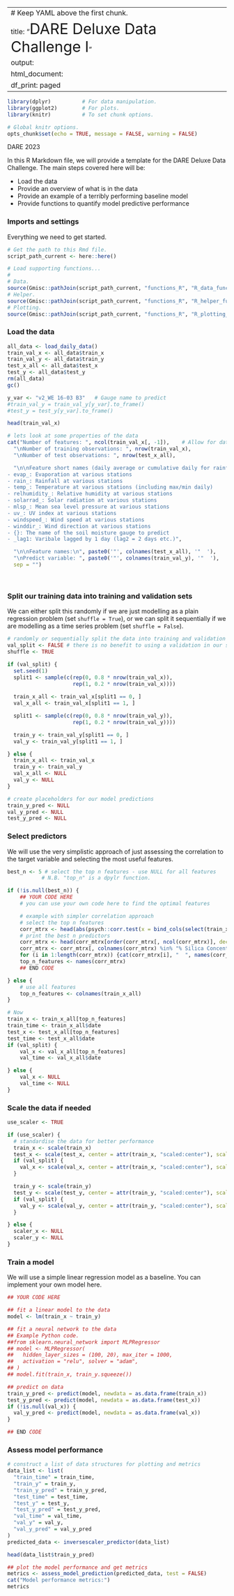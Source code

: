 
---
# Keep YAML above the first chunk.
title: "<span style='font-size: 34px'>DARE Deluxe Data Challenge I</span>"
output:
  html_document:
    df_print: paged
---

```r

library(dplyr)          # For data manipulation.
library(ggplot2)        # For plots.
library(knitr)          # To set chunk options.

# Global knitr options.
opts_chunk$set(echo = TRUE, message = FALSE, warning = FALSE)

```

DARE 2023

In this R Markdown file, we will provide a template for the DARE Deluxe Data Challenge. The main steps covered here will be:

- Load the data
- Provide an overview of what is in the data
- Provide an example of a terribly performing baseline model
- Provide functions to quantify model predictive performance

### Imports and settings
Everything we need to get started.

```r

# Get the path to this Rmd file.
script_path_current <- here::here()

# Load supporting functions...
#
# Data.
source(Gmisc::pathJoin(script_path_current, "functions_R", "R_data_functions.R"), local = knitr::knit_global())
# Helper.
source(Gmisc::pathJoin(script_path_current, "functions_R", "R_helper_functions.R"), local = knitr::knit_global())
# Plotting.
source(Gmisc::pathJoin(script_path_current, "functions_R", "R_plotting_functions.R"), local = knitr::knit_global())

```

### Load the data

```r

all_data <- load_daily_data()
train_val_x <- all_data$train_x
train_val_y <- all_data$train_y
test_x_all <- all_data$test_x
test_y <- all_data$test_y
rm(all_data)
gc()

y_var <- "v2_WE 16-03 B3"   # Gauge name to predict
#train_val_y = train_val_y[y_var].to_frame()
#test_y = test_y[y_var].to_frame()

head(train_val_x)

```

```r

# lets look at some properties of the data 
cat("Number of features: ", ncol(train_val_x[, -1]),    # Allow for date column.
  "\nNumber of training observations: ", nrow(train_val_x),
  "\nNumber of test observations: ", nrow(test_x_all),

  "\n\nFeature short names (daily average or cumulative daily for rainfall):\n
- evap_: Evaporation at various stations
- rain_: Rainfall at various stations
- temp_: Temperature at various stations (including max/min daily)
- relhumidity_: Relative humidity at various stations
- solarrad_: Solar radiation at various stations
- mlsp_: Mean sea level pressure at various stations
- uv_: UV index at various stations
- windspeed_: Wind speed at various stations
- winddir_: Wind direction at various stations
- {}: The name of the soil moisture gauge to predict
- _lag1: Varibale lagged by 1 day (lag2 = 2 days etc.)",

  "\n\nFeature names:\n", paste0('"', colnames(test_x_all), '"  '),
  "\nPredict variable: ", paste0('"', colnames(train_val_y), '"  '),
  sep = "")

```
\

### Split our training data into training and validation sets

We can either split this randomly if we are just modelling as a plain regression problem (set `shuffle = True`), or we can split it sequentially if we are modelling as a time series problem (set `shuffle = False`).

```r

# randomly or sequentially split the data into training and validation sets
val_split <- FALSE # there is no benefit to using a validation in our simple linear model
shuffle <- TRUE

if (val_split) {
  set.seed(1)
  split1 <- sample(c(rep(0, 0.8 * nrow(train_val_x)),
                     rep(1, 0.2 * nrow(train_val_x))))
  
  train_x_all <- train_val_x[split1 == 0, ]
  val_x_all <- train_val_x[split1 == 1, ]

  split1 <- sample(c(rep(0, 0.8 * nrow(train_val_y)),
                     rep(1, 0.2 * nrow(train_val_y))))

  train_y <- train_val_y[split1 == 0, ]
  val_y <- train_val_y[split1 == 1, ]

} else {
  train_x_all <- train_val_x
  train_y <- train_val_y
  val_x_all <- NULL
  val_y <- NULL
}

# create placeholders for our model predictions
train_y_pred <- NULL
val_y_pred <- NULL
test_y_pred <- NULL

```

### Select predictors

We will use the very simplistic approach of just assessing the correlation to the target variable and selecting the most useful features.

```r

best_n <- 5 # select the top n features - use NULL for all features
           # N.B. "top_n" is a dpylr function.

if (!is.null(best_n)) {
    ## YOUR CODE HERE
    # you can use your own code here to find the optimal features

    # example with simpler correlation approach
    # select the top n features
    corr_mtrx <- head(abs(psych::corr.test(x = bind_cols(select(train_x_all, -1), train_y))$r), -1)
    # print the best n predictors
    corr_mtrx <- head(corr_mtrx[order(corr_mtrx[, ncol(corr_mtrx)], decreasing = TRUE), ], best_n)
    corr_mtrx <- corr_mtrx[, colnames(corr_mtrx) %in% "% Silica Concentrate"]
    for (i in 1:length(corr_mtrx)) {cat(corr_mtrx[i], "  ", names(corr_mtrx)[i], "\n", sep = "")}
    top_n_features <- names(corr_mtrx)
    ## END CODE

} else {
    # use all features
    top_n_features <- colnames(train_x_all)
}

# Now
train_x <- train_x_all[top_n_features]
train_time <- train_x_all$date
test_x <- test_x_all[top_n_features]
test_time <- test_x_all$date
if (val_split) {
    val_x <- val_x_all[top_n_features]
    val_time <- val_x_all$date

} else {
    val_x <- NULL
    val_time <- NULL
}

```

### Scale the data if needed

```r

use_scaler <- TRUE

if (use_scaler) {
  # standardise the data for better performance
  train_x <- scale(train_x)
  test_x <- scale(test_x, center = attr(train_x, "scaled:center"), scale = attr(train_x, "scaled:scale"))
  if (val_split) {
    val_x <- scale(val_x, center = attr(train_x, "scaled:center"), scale = attr(train_x, "scaled:scale"))
  }

  train_y <- scale(train_y)
  test_y <- scale(test_y, center = attr(train_y, "scaled:center"), scale = attr(train_y, "scaled:scale"))
  if (val_split) {
    val_y <- scale(val_y, center = attr(train_y, "scaled:center"), scale = attr(train_y, "scaled:scale"))
  }

} else {
  scaler_x <- NULL
  scaler_y <- NULL
}

```

### Train a model
We will use a simple linear regression model as a baseline. You can implement your own model here.

```r

## YOUR CODE HERE

## fit a linear model to the data
model <- lm(train_x ~ train_y)

## fit a neural network to the data
## Example Python code.
##from sklearn.neural_network import MLPRegressor
## model <- MLPRegressor(
##   hidden_layer_sizes = (100, 20), max_iter = 1000,
##   activation = "relu", solver = "adam",
## )
## model.fit(train_x, train_y.squeeze())

## predict on data
train_y_pred <- predict(model, newdata = as.data.frame(train_x))
test_y_pred <- predict(model, newdata = as.data.frame(test_x))
if (!is.null(val_x)) {
  val_y_pred <- predict(model, newdata = as.data.frame(val_x))
}

## END CODE
```

### Assess model performance

```r

# construct a list of data structures for plotting and metrics
data_list <- list(
  "train_time" = train_time,
  "train_y" = train_y,
  "train_y_pred" = train_y_pred,
  "test_time" = test_time,
  "test_y" = test_y,
  "test_y_pred" = test_y_pred,
  "val_time" = val_time,
  "val_y" = val_y,
  "val_y_pred" = val_y_pred
)
predicted_data <- inversescaler_predictor(data_list)

head(data_list$train_y_pred)

```

```r

## plot the model performance and get metrics
metrics <- assess_model_prediction(predicted_data, test = FALSE)
cat("Model performance metrics:")
metrics

```

\
